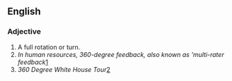 

==English==

===Adjective===
{{en-adj|sg=[[360]]-[[degree]]}}

# A full rotation or turn.
#''In human resources, 360-degree feedback, also known as 'multi-rater feedback''[http://en.wikipedia.org/wiki/360-degree_feedback]
#''360 Degree White House Tour''[http://www.whitehouse.gov/history/whtour/360index.html]


{{rfv|Isn't this only called a "360" never a "360-degree"?  Example given is for an adjective.}}